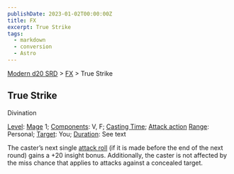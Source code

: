```yaml
---
publishDate: 2023-01-02T00:00:00Z
title: FX
excerpt: True Strike
tags:
  - markdown
  - conversion
  - Astro
---
```


[Modern d20 SRD](/#modernD20) > [FX](modern-d20-srd-fx-index) > True Strike

## True Strike

Divination

[Level](modern-d20-srd-fx-level): [Mage](modern-d20-srd-classes-advanced-mage)
1; [Components](modern-d20-srd-fx-components): V, F; [Casting Time](modern-d20-srd-fx-casting-time); [Attack action](modern-d20-srd-combat-attack-actions) [Range](modern-d20-srd-fx-range): Personal;
[Target](modern-d20-srd-fx-target): You; [Duration](modern-d20-srd-fx-duration): See text

The caster’s next single [attack roll](modern-d20-srd-combat-attack-roll) (if
it is made before the end of the next round) gains a +20 insight bonus.
Additionally, the caster is not affected by the miss chance that applies to
attacks against a concealed target.

